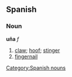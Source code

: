 == Spanish ==
=== Noun ===
'''uña''' ''f''
# [[claw]]; [[hoof]]; [[stinger]]
# [[fingernail]]

[[Category:Spanish nouns]]